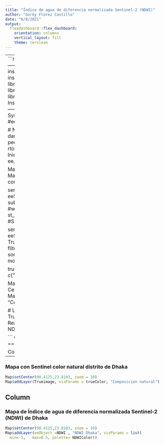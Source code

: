---
title: "Índice de agua de diferencia normalizada Sentinel-2 (NDWI)"
author: "Gorky Florez Castillo"
date: "6/8/2021"
output: 
  flexdashboard::flex_dashboard:
    orientation: columns
    vertical_layout: fill
    theme: cerulean
---
---
```{r setup, include=FALSE}
# Instalar librerias ------------------------------------------------------------
# install.packages("googledrive")
# install.packages("rgee")
library(googledrive)
library(rgee)
library(mapedit)
library(tibble)
library(sf)
library(cptcity)
library(tidyverse)
library(sp)
library(leaflet.extras2)
library(raster)
# Instalar rtools---------------------------------------------------------
# rtools
# Sys.which("make")
# Paquete de rgee
#ee_install()

# Nos pedira si queremos instalar miniconda dareos Y
# Creara un nuevo entorn Python
# Nos pedira reiniciar la consola daremos 1
# Instalar rtools---------------------------------------------------------
# Iniciamos nuestra cuenta de Rgee
ee_Initialize("gflorezc", drive = T)
# ee_install()

Map$setCenter(90.4125,23.8103, zoom = 13) 
Map
Bangladesh  <- getData('GADM', country='Bangladesh', level=2) %>%st_as_sf()  


sentinel2 <- ee$ImageCollection("COPERNICUS/S2")
Dhaka     <- subset(Bangladesh, NAME_2  == "Dhaka")
#write_sf(Dhaka,"SHP/Dhaka.shp")
Dhaka_ee <- st_read ("SHP/Dhaka.shp")%>%  sf_as_ee()        #Subimos nuestro capa de shp de 


sentinel2 <- ee$ImageCollection("COPERNICUS/S2")
Trueimage <-sentinel2$filterBounds(Dhaka_ee)$ 
            filterDate("2018-01-01", "2018-04-30")$ 
            sort("CLOUDY_PIXEL_PERCENTAGE", FALSE)$
            mosaic()$
            clip(Dhaka_ee)

trueColor <- list(min= 0,max= 3000, bands= c("B4","B3", "B2"))

Map$setCenter(90.4125,23.8103, zoom = 10)                                                           # Centramos el mapa para 
Map$addLayer(Trueimage, visParams = trueColor, "Composicion natural")   


# Llamamos al objeto creado
NDWI      <- Trueimage$normalizedDifference(c("B3", "B8"))                       # Realizamos el indice de NDVI para yungay
NDWIColor <- c("red", "yellow", "green", "blue")

```
Google Earth Engine en RStudio
===================================== 

Column {data-width=550}
-----------------------------------------------------------------------

### Mapa con Sentinel color natural distrito de Dhaka 

```{r}
Map$setCenter(90.4125,23.8103, zoom = 10)                                                           # Centramos el mapa para 
Map$addLayer(Trueimage, visParams = trueColor, "Composicion natural")
```

Column {data-width=450}
-----------------------------------------------------------------------
### Mapa de Índice de agua de diferencia normalizada Sentinel-2 (NDWI) de Dhaka 

```{r map }
Map$setCenter(90.4125,23.8103, zoom = 10)                                         # Centramos el mapa para vizualizacion
Map$addLayer(eeObject =NDWI , "NDWI Dhaka", visParams = list(                                   # LLamamos a NDWI y ponemos parametro de colores
  min=-1,   max=0.5, palette= NDWIColor))                                         # utilizamos la paleta de colores de grass

```






